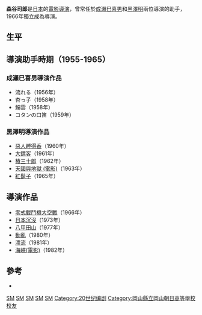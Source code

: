 {{Infobox entertainer
| type                    = 導演
| name                    = 森谷 司郎
| image                   = 
| caption                 = 
| birthname               = 
| romanizedname           = Moriya Shirou
| birthdate               = {{birth date|1931|9|28}}
| birthplace              = {{JPN}}[[東京|東京]][[新宿區|新宿區]]
| deathdate               = {{death date and age|1984|12|2|1931|9|28|mf=y}} 
| deathplace              = 
| education               = 
| restingplace            = 
| restingplacecoordinates = 
| othername               = 
| occupation              = 
| yearsactive             = 1955年至1984年
| spouse                  = 
| partner                 = 
| children                = 
| parents                 = 
| influences              = 
| influenced              = 
| famousworks             = 《[[零式戰鬥機大空戰|零式戰鬥機大空戰]]》，《[[日本沉沒|日本沉沒]]》
| website                 = 
| awards                  = 
}}

'''森谷司郎'''{{BD|1931年|9月28日|1984年|12月2日|Tanaka}}是[[日本|日本]]的[[電影導演|電影導演]]，曾常任於[[成瀨巳喜男|成瀨巳喜男]]和[[黑澤明|黑澤明]]兩位導演的助手，1966年獨立成為導演。

==生平==

==導演助手時期（1955-1965）==
===成瀨巳喜男導演作品 ===
*流れる（1956年）
*杏っ子（1958年）
*鰯雲（1958年）
*コタンの口笛（1959年）
=== 黑澤明導演作品 ===
*[[惡人睡得香|惡人睡得香]]（1960年）
*[[大鏢客|大鏢客]]（1961年）
*[[椿三十郎|椿三十郎]]（1962年）
*[[天國與地獄_(電影)|天國與地獄 (電影)]]（1963年）
*[[紅鬍子|紅鬍子]]（1965年）
== 導演作品 ==
*[[零式戰鬥機大空戰|零式戰鬥機大空戰]]（1966年）
*[[日本沉沒|日本沉沒]]（1973年）
*[[八甲田山|八甲田山]]（1977年）
*[[動亂|動亂]]（1980年）
*[[漂流|漂流]]（1981年）
*[[海峽(電影)|海峽(電影)]]（1982年）

==參考==
* {{Cite book<!--|和書
-->|author    = [[田中文雄|田中文雄]]
|year      = 1993
|title     = 神を放った男 映画製作者田中友幸とその時代
|publisher = [[電影旬報社|電影旬報社]]
|isbn      = 4-87376-070-4
}}

{{Navbox
|name = 森谷司郎監督作品
|title = '''森谷司郎'''監督作品
|group1 = 1960年代
|list1 = [[零式戰鬥機大空戰|零式戰鬥機大空戰]]（1966年）
|group2 = 1970年代
|list2 = [[日本沉沒|日本沉沒]]（1973年）- [[八甲田山|八甲田山]]（1977年）
|group3 = 1980年代
|list3 = [[動亂|動亂]]（1980年）- [[漂流|漂流]]（1981年）- [[海峽(電影)|海峽(電影)]]（1982年）
}}
<noinclude>

[[Category:1931年出生|SM]]
[[Category:1984年逝世|SM]]
[[Category:日本電影導演|SM]]
[[Category:日本導演|SM]]
[[Category:東寶導演|SM]]
[[Category:20世纪编剧|Category:20世纪编剧]]
[[Category:岡山縣立岡山朝日高等學校校友|Category:岡山縣立岡山朝日高等學校校友]]